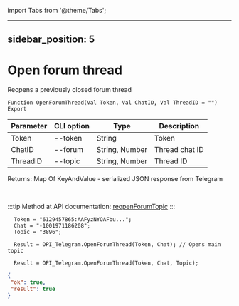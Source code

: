 ﻿import Tabs from '@theme/Tabs';

---
sidebar_position: 5
---

# Open forum thread
 Reopens a previously closed forum thread



`Function OpenForumThread(Val Token, Val ChatID, Val ThreadID = "") Export`

  | Parameter | CLI option | Type | Description |
  |-|-|-|-|
  | Token | --token | String | Token |
  | ChatID | --forum | String, Number | Thread chat ID |
  | ThreadID | --topic | String, Number | Thread ID |

  
  Returns:  Map Of KeyAndValue - serialized JSON response from Telegram

<br/>

:::tip
Method at API documentation: [reopenForumTopic](https://core.telegram.org/bots/api#reopenforumtopic)
:::
<br/>


```bsl title="Code example"
  Token = "6129457865:AAFyzNYOAFbu...";
  Chat = "-1001971186208";
  Topic = "3896";
  
  Result = OPI_Telegram.OpenForumThread(Token, Chat); // Opens main topic
  
  Result = OPI_Telegram.OpenForumThread(Token, Chat, Topic);
```
 



```json title="Result"
{
 "ok": true,
 "result": true
}
```
